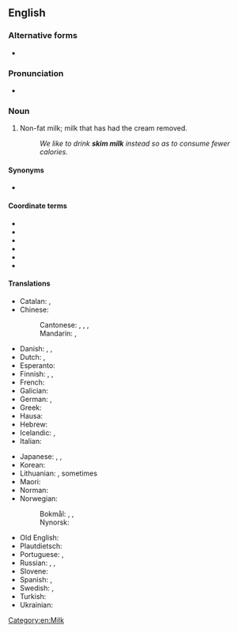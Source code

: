 {{also|skim-milk}}
==English==

===Alternative forms===
* {{l|en|skimmed milk}} {{qualifier|UK}}

===Pronunciation===
* {{audio|en|en-au-skim milk.ogg|Audio (AU)}}

===Noun===
{{en-noun|~}}

# {{lb|en|North America|Australia}} Non-fat milk; milk that has had the cream removed.
#: ''We like to drink '''skim milk''' instead so as to consume fewer calories.''

====Synonyms====
* {{l|en|non-fat milk}}

====Coordinate terms====
* {{l|en|2% milk}} <!--In US, it is usually called "2%" not "2% milk". Is this true in UK also?-->
* {{l|en|full cream milk}}
* {{l|en|powdered milk}}
* {{l|en|semi-skimmed milk}}
* {{l|en|soy milk}}
* {{l|en|whole milk}}

====Translations====
{{trans-top|milk with removed cream}}
* Catalan: {{t|ca|llet desnatada|f}}, {{t|ca|llet descremada|f}}
* Chinese:
*: Cantonese: {{t|yue|脫脂奶|sc=Hani}}, {{t|yue|脱脂奶|tr=tyut3 zi1 naai5|sc=Hani}}, {{t|yue|脫脂牛奶|sc=Hani}}, {{t|yue|脱脂牛奶|tr=tyut3 zi1 ngau4 naai5|sc=Hani}}
*: Mandarin: {{t|cmn|脫脂牛奶|sc=Hani}}, {{t|cmn|脱脂牛奶|tr=tuōzhī niúnǎi|sc=Hani}}
* Danish: {{t+|da|skummetmælk|c}}, {{t|da|minimælk|c}} {{qualifier|milk with approximately 0.5% fat}}, {{t|da|letmælk|c}} {{qualifier|milk with up to 1.5% fat}}
* Dutch: {{t|nl|afgeroomde melk|f}}, {{t|nl|magere melk|f}}
* Esperanto: {{t-needed|eo}}
* Finnish: {{t|fi|kuorittu maito}}, {{t+|fi|rasvaton maito}}, {{t+|fi|kurri}}
* French: {{t+|fr|lait écrémé|m}}
* Galician: {{t|gl|leite desnatado|m}}
* German: {{t|de|[[entrahmt]]e [[Milch]]|f}}, {{t+|de|Magermilch|f}}
* Greek: {{t|el|αποβουτυρωμένο γάλα|n}}
* Hausa: {{t|ha|tsala}}
* Hebrew: {{t|he|חלב רזה|m|tr=khaláv razé}}
* Icelandic: {{t|is|undanrenna|f}}, {{t+|is|léttmjólk|f}}
* Italian: {{t|it|latte scremato|m}}
{{trans-mid}}
* Japanese: {{t|ja|脱脂粉乳|tr=だっしふんにゅう, dasshi funnyū|sc=Jpan}} {{qualifier|powdered}}, {{t|ja|スキムミルク|tr=sukimu miruku|sc=Jpan}}, {{t|ja|スキム・ミルク|tr=sukimu miruku|sc=Jpan}}
* Korean: {{t-needed|ko}}
* Lithuanian: {{t|lt|nugriebtas pienas|m}}, sometimes {{t|lt|liespienis|m}}
* Maori: {{t|mi|miraka kore kirīmi}}
* Norman: {{t|nrf|lait êcrémé|m}}
* Norwegian:
*: Bokmål: {{t|nb|skummet melk|m|f}}, {{t|nb|skumma melk|m|f}}, {{t|nb|skumma mjølk|m|f}}
*: Nynorsk: {{t|nn|skumma mjølk|f}}
* Old English: {{t|ang|þynnu meolc|f}}
* Plautdietsch: {{t|pdt|Schliesamalkj|f}}
* Portuguese: {{t|pt|[[leite]] [[desnatado]]|m}} {{qualifier|Brazil}}, {{t|pt|[[leite]] [[magro]]|m}} {{qualifier|Portugal}}
* Russian: {{t|ru|обезжи́ренное молоко́|n}}, {{t|ru|сня́тое молоко́|n}}, {{t+|ru|обра́т|m}} {{qualifier|rare}}
* Slovene: {{t+|sl|posneto mleko|n}}
* Spanish: {{t|es|leche desnatada|f}}, {{t|es|leche descremada|f}}
* Swedish: {{t|sv|skummjölk|c}}, {{t+|sv|lättmjölk|c}}
* Turkish: {{t|tr|yağsız süt}}
* Ukrainian: {{t-needed|uk}}
{{trans-bottom}}

[[Category:en:Milk]]